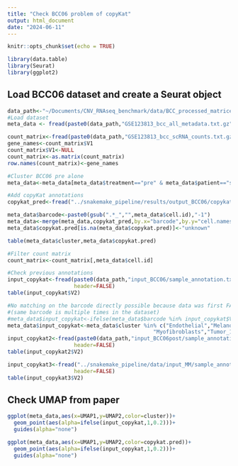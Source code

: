 ```yaml
---
title: "Check BCC06 problem of copyKat"
output: html_document
date: "2024-06-11"
---
```


```r
knitr::opts_chunk$set(echo = TRUE)

library(data.table)
library(Seurat)
library(ggplot2)

```

## Load BCC06 dataset and create a Seurat object


```r
data_path<-"~/Documents/CNV_RNAseq_benchmark/data/BCC_processed_matrices/"
#Load dataset
meta_data <- fread(paste0(data_path,"GSE123813_bcc_all_metadata.txt.gz"))

count_matrix<-fread(paste0(data_path,"GSE123813_bcc_scRNA_counts.txt.gz"))
gene_names<-count_matrix$V1
count_matrix$V1<-NULL
count_matrix<-as.matrix(count_matrix)
row.names(count_matrix)<-gene_names

#Cluster BCC06 pre alone
meta_data<-meta_data[meta_data$treatment=="pre" & meta_data$patient=="su006",]

#Add copyKat annotations
copykat_pred<-fread("../snakemake_pipeline/results/output_BCC06/copykat/BCC06_copykat_prediction.txt")

meta_data$barcode<-paste0(gsub(".*_","",meta_data$cell.id),"-1")
meta_data<-merge(meta_data,copykat_pred,by.x="barcode",by.y="cell.names",all.x=TRUE)
meta_data$copykat.pred[is.na(meta_data$copykat.pred)]<-"unknown"

table(meta_data$cluster,meta_data$copykat.pred)

#Filter count matrix
count_matrix<-count_matrix[,meta_data$cell.id]

#Check previous annotations
input_copykat<-fread(paste0(data_path,"input_BCC06/sample_annotation.txt"),
                     header=FALSE)
table(input_copykat$V2)

#No matching on the barcode directly possible because data was first FACSsorted
#(same barcode is multiple times in the dataset)
#meta_data$input_copykat<-ifelse(meta_data$barcode %in% input_copykat$V1,TRUE,FALSE)
meta_data$input_copykat<-meta_data$cluster %in% c("Endothelial","Melanocytes",
                                              "Myofibroblasts","Tumor_1","Tumor_2")
input_copykat2<-fread(paste0(data_path,"input_BCC06post/sample_annotation.txt"),
                     header=FALSE)
table(input_copykat2$V2)

input_copykat3<-fread("../snakemake_pipeline/data/input_MM/sample_annotation.txt",
                     header=FALSE)
table(input_copykat3$V2)

```

## Check UMAP from paper

```r
ggplot(meta_data,aes(x=UMAP1,y=UMAP2,color=cluster))+
  geom_point(aes(alpha=ifelse(input_copykat,1,0.2)))+
  guides(alpha="none")

ggplot(meta_data,aes(x=UMAP1,y=UMAP2,color=copykat.pred))+
  geom_point(aes(alpha=ifelse(input_copykat,1,0.2)))+
  guides(alpha="none")

```

